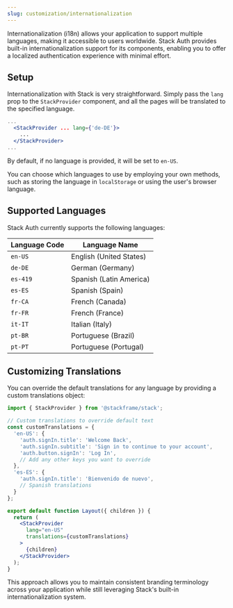 ```yaml
---
slug: customization/internationalization
---
```


Internationalization (i18n) allows your application to support multiple languages, making it accessible to users worldwide. Stack Auth provides built-in internationalization support for its components, enabling you to offer a localized authentication experience with minimal effort.

## Setup

Internationalization with Stack is very straightforward. Simply pass the `lang` prop to the `StackProvider` component, and all the pages will be translated to the specified language.

```jsx title="layout.tsx"
...
  <StackProvider ... lang={'de-DE'}>
    ...
  </StackProvider>
...
```

By default, if no language is provided, it will be set to `en-US`.

You can choose which languages to use by employing your own methods, such as storing the language in `localStorage` or using the user's browser language.

## Supported Languages

Stack Auth currently supports the following languages:

| Language Code | Language Name |
|--------------|---------------|
| `en-US` | English (United States) |
| `de-DE` | German (Germany) |
| `es-419` | Spanish (Latin America) |
| `es-ES` | Spanish (Spain) |
| `fr-CA` | French (Canada) |
| `fr-FR` | French (France) |
| `it-IT` | Italian (Italy) |
| `pt-BR` | Portuguese (Brazil) |
| `pt-PT` | Portuguese (Portugal) |

## Customizing Translations

You can override the default translations for any language by providing a custom translations object:

```jsx
import { StackProvider } from '@stackframe/stack';

// Custom translations to override default text
const customTranslations = {
  'en-US': {
    'auth.signIn.title': 'Welcome Back',
    'auth.signIn.subtitle': 'Sign in to continue to your account',
    'auth.button.signIn': 'Log In',
    // Add any other keys you want to override
  },
  'es-ES': {
    'auth.signIn.title': 'Bienvenido de nuevo',
    // Spanish translations
  }
};

export default function Layout({ children }) {
  return (
    <StackProvider 
      lang="en-US"
      translations={customTranslations}
    >
      {children}
    </StackProvider>
  );
}
```

This approach allows you to maintain consistent branding terminology across your application while still leveraging Stack's built-in internationalization system.
